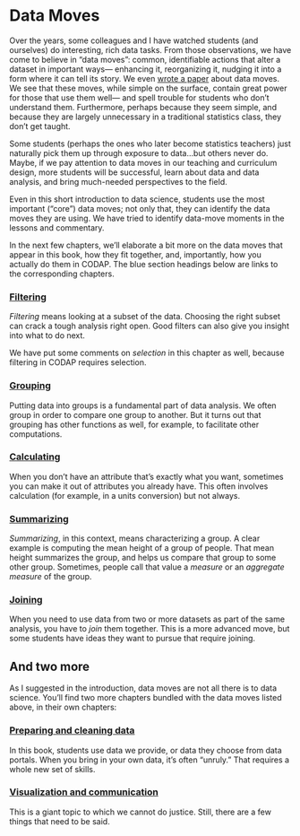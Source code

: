 
```{=html}
    <script src="src/awash-functions.js"></script>
```

# Data Moves  {#datamove-part-overview}

Over the years, some colleagues and I have watched students (and ourselves) 
do interesting, rich data tasks.
From those observations, we have come to believe in "data moves":
common, identifiable actions that alter a dataset in important ways---
enhancing it, reorganizing it, 
nudging it into a form where it can tell its story.
We even [wrote a paper](https://escholarship.org/uc/item/0mg8m7g6) about data moves.
We see that these moves, while simple on the surface,
contain great power for those that use them well---
and spell trouble for students who don't understand them. 
Furthermore, perhaps because they seem simple,
and because they are largely unnecessary in a traditional statistics class, 
they don't get taught.

Some students (perhaps the ones who later become statistics teachers) 
just naturally pick them up through exposure to data...but others never do.
Maybe, if we pay attention to data moves in our teaching and curriculum design,
more students will be successful, learn about data and data analysis,
and bring much-needed perspectives to the field. 

Even in this short introduction to data science, students use the 
most important ("core") data moves; 
not only that, they can identify the data moves they are using.
We have tried to identify data-move moments in the lessons and commentary.

In the next few chapters, we'll elaborate a bit more on the data moves
that appear in this book, how they fit together, and, importantly,
how you actually do them in CODAP.
The blue section headings below are links to the corresponding chapters.

### [Filtering](#filtering-and-selection-chapter) {-}
_Filtering_ means looking at a subset of the data.
Choosing the right subset can crack a tough analysis right open.
Good filters can also give you insight into what to do next.

We have put some comments on _selection_ in this chapter as well,
because filtering in CODAP requires selection.

### [Grouping](#grouping-chapter) {-}
Putting data into groups is a fundamental part of data analysis.
We often group in order to compare one group to another.
But it turns out that grouping has other functions as well, 
for example, to facilitate other computations.

### [Calculating](#calculating-chapter) {-}
When you don't have an attribute that's exactly what you want,
sometimes you can  make it out of attributes you already have.
This often involves calculation (for example, in a units conversion)
but not always.

### [Summarizing](#summarizing-chapter) {-}
_Summarizing_, in this context, means characterizing a group.
A clear example is computing the mean height of a group of people. 
That mean height summarizes the group, 
and helps us compare that group to some other group.
Sometimes, people call that value a _measure_ 
or an _aggregate measure_ of the group.

### [Joining](#joining-chapter) {-}
When you need to use data from two or more datasets as part of the same 
analysis, you have to _join_ them together.
This is a more advanced move, but some students have ideas they want to pursue
that require joining.

## And two more {-}
As I suggested in the introduction, 
data moves are not all there is to data science. 
You'll find two more chapters bundled with the data moves listed above,
in their own chapters:

### [Preparing and cleaning data](#preparing-chapter) {-}
In this book, students use data we provide,
or data they choose from data portals. 
When you bring in your own data, it's often "unruly."
That requires a whole new set of skills.

### [Visualization and communication](#visualization-chapter) {-}
This is a giant topic to which we cannot do justice.
Still, there are a few things that need to be said.

